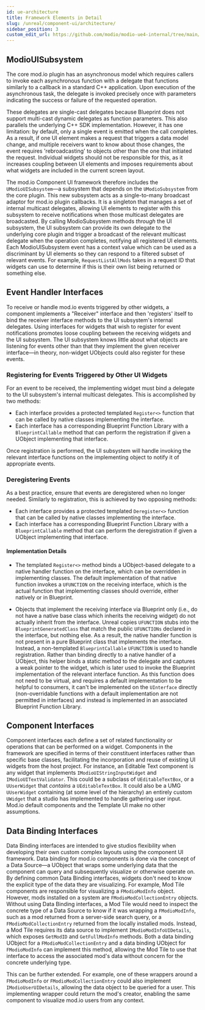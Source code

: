 ```yaml
---
id: ue-architecture
title: Framework Elements in Detail
slug: /unreal/component-ui/architecture/
sidebar_position: 3
custom_edit_url: https://github.com/modio/modio-ue4-internal/tree/main/Plugins/ModioComponentUI/Doc/component-ui/architecture.mdx
---
```



## ModioUISubsystem

The core mod.io plugin has an asynchronous model which requires callers to invoke each asynchronous function with a delegate that functions similarly to a callback in a standard C++ application. Upon execution of the asynchronous task, the delegate is invoked precisely once with parameters indicating the success or failure of the requested operation.

These delegates are single-cast delegates because Blueprint does not support multi-cast dynamic delegates as function parameters. This also parallels the underlying C++ SDK implementation. However, it has one limitation: by default, only a single event is emitted when the call completes. As a result, if one UI element makes a request that triggers a data model change, and multiple receivers want to know about those changes, the event requires 'rebroadcasting' to objects other than the one that initiated the request. Individual widgets should not be responsible for this, as it increases coupling between UI elements and imposes requirements about what widgets are included in the current screen layout.

The mod.io Component UI framework therefore includes the `UModioUISubsystem`—a subsystem that depends on the `UModioSubsystem` from the core plugin. This new subsystem acts as a single-to-many broadcast adaptor for mod.io plugin callbacks. It is a singleton that manages a set of internal multicast delegates, allowing UI elements to register with this subsystem to receive notifications when those multicast delegates are broadcasted. By calling ModioSubsystem methods *through* the UI subsystem, the UI subsystem can provide its own delegate to the underlying core plugin and trigger a broadcast of the relevant multicast delegate when the operation completes, notifying all registered UI elements. Each ModioUISubsystem event has a context value which can be used as a discriminant by UI elements so they can respond to a filtered subset of relevant events. For example, `RequestListAllMods` takes in a request ID that widgets can use to determine if this is their own list being returned or something else.

## Event Handler Interfaces

To receive or handle mod.io events triggered by other widgets, a component implements a "Receiver" interface and then 'registers' itself to bind the receiver interface methods to the UI subsystem's internal delegates. Using interfaces for widgets that wish to register for event notifications promotes loose coupling between the receiving widgets and the UI subsystem. The UI subsystem knows little about what objects are listening for events other than that they implement the given receiver interface—in theory, non-widget UObjects could also register for these events.

### Registering for Events Triggered by Other UI Widgets

For an event to be received, the implementing widget must bind a delegate to the UI subsystem's internal multicast delegates. This is accomplished by two methods:

* Each interface provides a protected templated `Register<>` function that can be called by native classes implementing the interface.
* Each interface has a corresponding Blueprint Function Library with a `BlueprintCallable` method that can perform the registration if given a UObject implementing that interface.

Once registration is performed, the UI subsystem will handle invoking the relevant interface functions on the implementing object to notify it of appropriate events.

### Deregistering Events

As a best practice, ensure that events are deregistered when no longer needed. Similarly to registration, this is achieved by two opposing methods:

* Each interface provides a protected templated `Deregister<>` function that can be called by native classes implementing the interface.
* Each interface has a corresponding Blueprint Function Library with a `BlueprintCallable` method that can perform the deregistration if given a UObject implementing that interface.

#### Implementation Details

* The templated `Register<>` method binds a UObject-based delegate to a native handler function on the interface, which can be overridden in implementing classes. The default implementation of that native function invokes a `UFUNCTION` on the receiving interface, which is the actual function that implementing classes should override, either natively or in Blueprint.

* Objects that implement the receiving interface via Blueprint only (i.e., do not have a native base class which inherits the receiving widget) do not actually inherit from the interface. Unreal copies `UFUNCTION` stubs into the `BlueprintGeneratedClass` that match the public `UFUNCTIONs` declared in the interface, but nothing else. As a result, the native handler function is not present in a pure Blueprint class that implements the interface. Instead, a non-templated `BlueprintCallable` `UFUNCTION` is used to handle registration. Rather than binding directly to a native handler of a UObject, this helper binds a static method to the delegate and captures a weak pointer to the widget, which is later used to invoke the Blueprint implementation of the relevant interface function. As this function does not need to be virtual, and requires a default implementation to be helpful to consumers, it can't be implemented on the `UInterface` directly (non-overridable functions with a default implementation are not permitted in interfaces) and instead is implemented in an associated Blueprint Function Library.

## Component Interfaces

Component interfaces each define a set of related functionality or operations that can be performed on a widget. Components in the framework are specified in terms of their constituent interfaces rather than specific base classes, facilitating the incorporation and reuse of existing UI widgets from the host project. For instance, an Editable Text component is any widget that implements `IModioUIStringInputWidget` and `IModioUITextValidator`. This could be a subclass of `UEditableTextBox`, or a `UUserWidget` that *contains* a `UEditableTextBox`. It could also be a UMG `UUserWidget` containing (at some level of the hierarchy) an entirely custom `UWidget` that a studio has implemented to handle gathering user input. Mod.io default components and the Template UI make no other assumptions.

## Data Binding Interfaces

Data Binding interfaces are intended to give studios flexibility when developing their own custom complex layouts using the component UI framework. Data binding for mod.io components is done via the concept of a Data Source—a UObject that wraps some underlying data that the component can query and subsequently visualize or otherwise operate on. By defining common Data Binding interfaces, widgets don't need to know the explicit type of the data they are visualizing. For example, Mod Tile components are responsible for visualizing a `FModioModInfo` object. However, mods installed on a system are `FModioModCollectionEntry` objects. Without using Data Binding interfaces, a Mod Tile would need to inspect the concrete type of a Data Source to know if it was wrapping a `FModioModInfo`, such as a mod returned from a server-side search query, or a `FModioModCollectionEntry` returned from the locally installed mods. Instead, a Mod Tile requires its data source to implement `IModioModInfoUIDetails`, which exposes `GetModID` and `GetFullModInfo` methods. Both a data binding UObject for a `FModioModCollectionEntry` and a data binding UObject for `FModioModInfo` can implement this method, allowing the Mod Tile to use that interface to access the associated mod's data without concern for the concrete underlying type.

This can be further extended. For example, one of these wrappers around a `FModioModInfo` or `FModioModCollectionEntry` could also implement `IModioUserUIDetails`, allowing the data object to be queried for a user. This implementing wrapper could return the mod's creator, enabling the same component to visualize mod.io users from any context.
